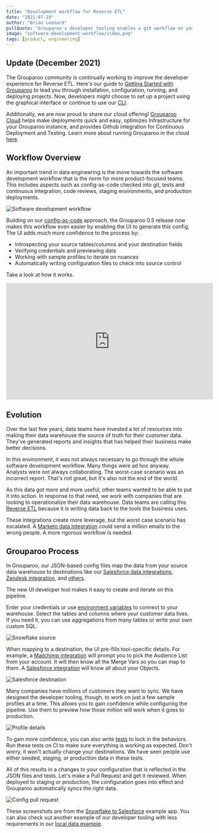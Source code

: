 ```yaml
---
title: "Development workflow for Reverse ETL"
date: "2021-07-19"
author: "Brian Leonard"
pullQuote: "Grouparoo's developer tooling enables a git workflow on your Reverse ETL project."
image: "software-development-workflow/video.png"
tags: [product, engineering]
---
```


## Update (December 2021)

The Grouparoo community is continually working to improve the developer experience for Reverse ETL. Here's our guide to [Getting Started with Grouparoo](https://www.grouparoo.com/docs/getting-started) to lead you through installation, configuration, running, and deploying projects. Now, developers might choose to set up a project using the graphical interface or continue to use our [CLI](https://www.grouparoo.com/docs/cli).

Additionally, we are now proud to share our cloud offering! [Grouparoo Cloud](https://www.grouparoo.com/docs/cloud) helps make deployments quick and easy, optimizes Infrastructure for your Grouparoo instance, and provides Github integration for Continuous Deployment and Testing. Learn more about running Grouparoo in the cloud [here](https://www.grouparoo.com/blog/grouparoo-cloud).

## Workflow Overview

An important trend in data engineering is the move towards the software development workflow that is the norm for more product-focused teams. This includes aspects such as config-as-code checked into git, tests and continuous integration, code reviews, staging environments, and production deployments.

<Image
  alt="Software development workflow"
  src="software-development-workflow/workflow.png"
  centered
  width={690}
  height={300}
/>

Building on our [config-as-code](https://www.grouparoo.com/blog/declarative-data-sync) approach, the Grouparoo 0.5 release now makes this workflow even easier by enabling the UI to generate this config. The UI adds much more confidence to the process by:

- Introspecting your source tables/columns and your destination fields
- Verifying credentials and previewing data
- Working with sample profiles to iterate on nuances
- Automatically writing configuration files to check into source control

Take a look at how it works.

<p className="video-responsive">
  <iframe
    width="560"
    height="315"
    src="https://www.youtube.com/embed/FCtZknaX1WA?rel=0"
    frameBorder="0"
    allow="accelerometer; autoplay; clipboard-write; encrypted-media; gyroscope; picture-in-picture"
    allowFullScreen
  ></iframe>
</p>

## Evolution

Over the last few years, data teams have invested a lot of resources into making their data warehouse the source of truth for their customer data. They've generated reports and insights that has helped their business make better decisions.

In this environment, it was not always necessary to go through the whole software development workflow. Many things were ad hoc anyway. Analysts were not always collaborating. The worst-case scenario was an incorrect report. That's not great, but it's also not the end of the world.

As this data got more and more useful, other teams wanted to be able to put it into action. In response to that need, we work with companies that are looking to operationalize their data warehouse. Data teams are calling this [Reverse ETL](https://www.grouparoo.com/solutions/reverse-etl) because it is writing data back to the tools the business uses.

These integrations create more leverage, but the worst case scenario has escalated. A [Marketo data integration](https://www.grouparoo.com/integrations/destinations/marketo) could send a million emails to the wrong people. A more rigorous workflow is needed.

## Grouparoo Process

In Grouparoo, our JSON-based config files map the data from your source data warehouse to destinations like our [Salesforce data integrations](https://www.grouparoo.com/integrations/destinations/salesforce), [Zendesk integration](https://www.grouparoo.com/integrations/destinations/zendesk), and [others](https://www.grouparoo.com/integrations).

The new UI developer tool makes it easy to create and iterate on this pipeline.

Enter your credentials or use [environment variables](https://www.grouparoo.com/docs/support/environment) to connect to your warehouse. Select the tables and columns where your customer data lives. If you need it, you can use aggregations from many tables or write your own custom SQL.

<Image
  alt="Snowflake source"
  src="software-development-workflow/01-snowflake.png"
  centered
  width={800}
  height={461}
/>

When mapping to a destination, the UI pre-fills tool-specific details. For example, a [Mailchimp integration](https://www.grouparoo.com/integrations/destinations/mailchimp) will prompt you to pick the Audience List from your account. It will then know all the Merge Vars so you can map to them. A [Salesforce integration](https://www.grouparoo.com/integrations/destinations/salesforce) will know all about your Objects.

<Image
  alt="Salesforce destination"
  src="software-development-workflow/02-salesforce.png"
  centered
  width={800}
  height={611}
/>

Many companies have millions of customers they want to sync. We have designed the developer tooling, though, to work on just a few sample profiles at a time. This allows you to gain confidence while configuring the pipeline. Use them to preview how those million will work when it goes to production.

<Image
  alt="Profile details"
  src="software-development-workflow/03-profile.png"
  centered
  width={800}
  height={958}
/>

To gain more confidence, you can also write [tests](https://www.grouparoo.com/docs/running/testing) to lock in the behaviors. Run these tests on CI to make sure everything is working as expected. Don't worry, it won't actually change your destinations. We have seen people use either seeded, staging, or production data in these tests.

All of this results in a changes to your configuration that is reflected in the JSON files and tests. Let's make a Pull Request and get it reviewed. When deployed to staging or production, the configuration goes into effect and Grouparoo automatically syncs the right data.

<Image
  alt="Config pull request"
  src="software-development-workflow/04-github.png"
  centered
  width={800}
  height={603}
/>

These screenshots are from the [Snowflake to Salesforce](https://github.com/grouparoo/app-example-snowflake-salesforce) example app. You can also check out another example of our developer tooling with less requirements in our [local data example](https://github.com/grouparoo/app-example-config).
